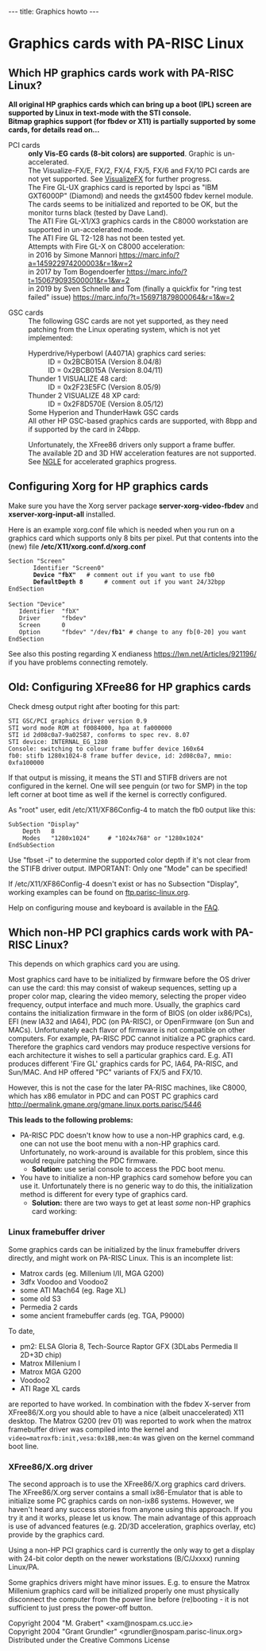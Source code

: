 ---
title: Graphics howto
---

= Graphics cards with PA-RISC Linux =
 
== Which HP graphics cards work with PA-RISC Linux? ==

'''All original HP graphics cards which can bring up a boot (IPL) screen are supported by Linux in text-mode with the STI console.<br>Bitmap graphics support (for fbdev or X11) is partially supported by some cards, for details read on...   
'''

; PCI cards
: '''only Vis-EG cards (8-bit colors) are supported'''. Graphic is un-accelerated.
: The Visualize-FX/E, FX/2, FX/4, FX/5, FX/6 and FX/10 PCI cards are not yet supported. See [[VisualizeFX]] for further progress.
: The Fire GL-UX graphics card is reported by lspci as "IBM GXT6000P" (Diamond) and needs the gxt4500 fbdev kernel module. The cards seems to be initialized and reported to be OK, but the monitor turns black (tested by Dave Land). 
: The ATI Fire GL-X1/X3 graphics cards in the C8000 workstation are supported in un-accelerated mode.
: The ATI Fire GL T2-128 has not been tested yet.
: Attempts with Fire GL-X on C8000 acceleration:
: in 2016 by Simone Mannori https://marc.info/?a=145922974200003&r=1&w=2
: in 2017 by Tom Bogendoerfer https://marc.info/?t=150679093500001&r=1&w=2
: in 2019 by Sven Schnelle and Tom (finally a quickfix for "ring test failed" issue) https://marc.info/?t=156971879800064&r=1&w=2


; GSC cards
: The following GSC cards are not yet supported, as they need patching from the Linux operating system, which is not yet implemented:
:; Hyperdrive/Hyperbowl (A4071A) graphics card series:
:: ID = 0x2BCB015A (Version 8.04/8)
:: ID = 0x2BCB015A (Version 8.04/11)
:; Thunder 1 VISUALIZE 48 card:
:: ID = 0x2F23E5FC (Version 8.05/9)
:; Thunder 2 VISUALIZE 48 XP card:
:: ID = 0x2F8D570E (Version 8.05/12)
:; Some Hyperion and ThunderHawk GSC cards
:; All other HP GSC-based graphics cards are supported, with 8bpp and if supported by the card in 24bpp.
:
: Unfortunately, the XFree86 drivers only support a frame buffer.
: The available 2D and 3D HW acceleration features are not supported. See [[NGLE]] for accelerated graphics progress.

== Configuring Xorg for HP graphics cards ==

Make sure you have the Xorg server package '''server-xorg-video-fbdev''' and '''xserver-xorg-input-all''' installed.

Here is an example xorg.conf file which is needed when you
run on a graphics card which supports only 8 bits per pixel.
Put that contents into the (new) file '''/etc/X11/xorg.conf.d/xorg.conf'''

 Section "Screen"
        Identifier "Screen0"
        '''Device      "fbX"'''   # comment out if you want to use fb0
        '''DefaultDepth 8'''      # comment out if you want 24/32bpp
 EndSection
 
 Section "Device"
    Identifier  "fbX"
    Driver      "fbdev"
    Screen      0
    Option      "fbdev" "/dev/'''fb1'''" # change to any fb[0-20] you want
 EndSection


See also this posting regarding X endianess https://lwn.net/Articles/921196/ if you have problems connecting remotely.

== Old: Configuring XFree86 for HP graphics cards ==
 
Check dmesg output right after booting for this part:
<pre>
STI GSC/PCI graphics driver version 0.9
STI word mode ROM at f0084000, hpa at fa000000
STI id 2d08c0a7-9a02587, conforms to spec rev. 8.07
STI device: INTERNAL_EG_1280
Console: switching to colour frame buffer device 160x64
fb0: stifb 1280x1024-8 frame buffer device, id: 2d08c0a7, mmio: 0xfa100000
</pre>
 
If that output is missing, it means the STI and STIFB drivers are not configured in the kernel. 
One will see penguin (or two for SMP) in the top left corner at boot time as well if the kernel is correctly configured.
 
As "root" user, edit /etc/X11/XF86Config-4 to match the fb0 output like this:
<pre>
SubSection "Display"
	Depth	8
	Modes	"1280x1024"     # "1024x768" or "1280x1024"
EndSubSection
</pre>
 
Use "fbset -i" to determine the supported color depth if it's not clear from the STIFB driver output.
IMPORTANT: Only one "Mode" can be specified!
 
If /etc/X11/XF86Config-4 doesn't exist or has no Subsection "Display", working examples can be found on [[ftp.parisc-linux.org]].

Help on configuring mouse and keyboard is available in the [[FAQ]].

== Which non-HP PCI graphics cards work with PA-RISC Linux? ==
 
This depends on which graphics card you are using.

Most graphics card have to be initialized by firmware before the OS driver can use the card: this may consist of wakeup sequences,
setting up a proper color map, clearing the video memory, selecting the proper video frequency, output interface and much more.
Usually, the graphics card contains the initialization firmware in the form of BIOS (on older ix86/PCs), EFI (new IA32 and IA64),
PDC (on PA-RISC), or OpenFirmware (on Sun and MACs).
Unfortunately each flavor of firmware is not compatible on other computers. For example, PA-RISC PDC cannot initialize a PC graphics card.
Therefore the graphics card vendors may produce respective versions for each architecture it wishes to sell a particular graphics card.
E.g. ATI produces different 'Fire GL' graphics cards for PC, IA64, PA-RISC, and Sun/MAC. And HP offered "PC" variants of FX/5 and FX/10.

However, this is not the case for the later PA-RISC machines, like C8000, which has x86 emulator in PDC and can POST PC graphics card http://permalink.gmane.org/gmane.linux.ports.parisc/5446

'''This leads to the following problems:'''
 
* PA-RISC PDC doesn't know how to use a non-HP graphics card, e.g. one can not use the boot menu with a non-HP graphics card. Unfortunately, no work-around is available for this problem, since this would require patching the PDC firmware.
** '''Solution:''' use serial console to access the PDC boot menu.
* You have to initialize a non-HP graphics card somehow before you can use it. Unfortunately there is no generic way to do this, the initialization method is different for every type of graphics card.
** '''Solution:''' there are two ways to get at least ''some'' non-HP graphics card working:

=== Linux framebuffer driver ===
Some graphics cards can be initialized by the linux framebuffer drivers directly, and might work on PA-RISC Linux. This is an incomplete list:
* Matrox cards (eg. Millenium I/II, MGA G200)
* 3dfx Voodoo and Voodoo2
* some ATI Mach64 (eg. Rage XL)
* some old S3
* Permedia 2 cards
* some ancient framebuffer cards (eg. TGA, P9000)
To date,
* pm2: ELSA Gloria 8, Tech-Source Raptor GFX (3DLabs Permedia II 2D+3D chip)
* Matrox Millenium I
* Matrox MGA G200
* Voodoo2
* ATI Rage XL cards
are reported to have worked. In combination with the fbdev X-server from XFree86/X.org you should able to have a nice (albeit unaccelerated) X11 desktop. The Matrox G200 (rev 01) was reported to work when the matrox framebuffer driver was compiled into the kernel and <code>video=matroxfb:init,vesa:0x1BB,mem:4m</code> was given on the kernel command boot line.

=== XFree86/X.org driver ===
The second approach is to use the XFree86/X.org graphics card drivers. The XFree86/X.org server contains a small ix86-Emulator that is able to initialize some PC graphics cards on non-ix86 systems. However, we haven't heard any success stories from anyone using this approach. If you try it and it works, please let us know. The main advantage of this approach is use of advanced features (e.g. 2D/3D acceleration, graphics overlay, etc) provide by the graphics card.
 
Using a non-HP PCI graphics card is currently the only way to get a display with 24-bit color depth on the newer workstations (B/C/Jxxxx) running Linux/PA.

Some graphics drivers might have minor issues. E.g. to ensure the Matrox Millenium graphics card will be initialized properly one must physically disconnect the computer from the power line before (re)booting - it is not sufficient to just press the power-off button.
 
Copyright 2004 "M. Grabert" <xam@nospam.cs.ucc.ie><br>
Copyright 2004 "Grant Grundler" <grundler@nospam.parisc-linux.org><br>
Distributed under the Creative Commons License